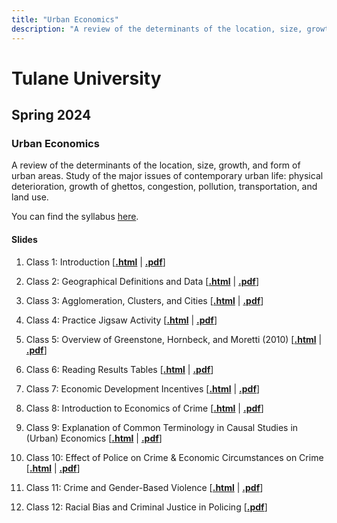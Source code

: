 ```yaml
---
title: "Urban Economics"
description: "A review of the determinants of the location, size, growth, and form of urban areas. Study of the major issues of contemporary urban life: physical deterioration, growth of ghettos, congestion, pollution, transportation, and land use."
---
```


# Tulane University

## Spring 2024
### Urban Economics
A review of the determinants of the location, size, growth, and form of urban areas. Study of the major issues of contemporary urban life: physical deterioration, growth of ghettos, congestion, pollution, transportation, and land use.

You can find the syllabus [here](https://hhadah.github.io/urban-econ/syllabus/UrbanEcon3320SyllabusSpring2024HHadah.pdf).

#### Slides

1. Class 1: Introduction \[[**.html**](https://hhadah.github.io/urban-econ/slides/01-week1/01-tue/01-class1.html) | [**.pdf**](https://hhadah.github.io/urban-econ/slides/01-week1/01-tue/01-class1.pdf)\]

2. Class 2: Geographical Definitions and Data \[[**.html**](https://hhadah.github.io/urban-econ/slides/01-week1/02-thur/02-class2.html) | [**.pdf**](https://hhadah.github.io/urban-econ/slides/01-week1/02-thur/02-class2.pdf)\]

3. Class 3: Agglomeration, Clusters, and Cities \[[**.html**](https://hhadah.github.io/urban-econ/slides/02-week2/01-tue/01-class1.html) | [**.pdf**](https://hhadah.github.io/urban-econ/slides/02-week2/01-tue/01-class1.pdf)\]

4. Class 4: Practice Jigsaw Activity \[[**.html**](https://hhadah.github.io/urban-econ/slides/02-week2/02-thur/02-class2.html) | [**.pdf**](https://hhadah.github.io/urban-econ/slides/02-week2/02-thur/02-class2.pdf)\]

5. Class 5: Overview of Greenstone, Hornbeck, and Moretti (2010) \[[**.html**](https://hhadah.github.io/urban-econ/slides/03-week3/01-tue/01-class1.html) | [**.pdf**](https://hhadah.github.io/urban-econ/slides/03-week3/01-tue/01-class1.pdf)\]

6. Class 6: Reading Results Tables \[[**.html**](https://hhadah.github.io/urban-econ/slides/03-week3/02-thur/02-class2.html) | [**.pdf**](https://hhadah.github.io/urban-econ/slides/03-week3/02-thur/02-class2.pdf)\]

7. Class 7: Economic Development Incentives  \[[**.html**](https://hhadah.github.io/urban-econ/slides/04-week4/01-tue/01-class01.html) | [**.pdf**](https://hhadah.github.io/urban-econ/slides/04-week4/01-tue/01-class01.pdf)\]

8. Class 8: Introduction to Economics of Crime  \[[**.html**](https://hhadah.github.io/urban-econ/slides/05-week5/02-thur/crime-intro.html) | [**.pdf**](https://hhadah.github.io/urban-econ/slides/05-week5/02-thur/crime-intro.pdf)\]

9. Class 9: Explanation of Common Terminology in Causal Studies in
(Urban) Economics  \[[**.html**](https://hhadah.github.io/urban-econ/slides/06-week6/01-tue/causal-term.html) | [**.pdf**](https://hhadah.github.io/urban-econ/slides/06-week6/01-tue/causal-term.pdf)\]

10. Class 10: Effect of Police on Crime & Economic Circumstances on Crime \[[**.html**](https://hhadah.github.io/urban-econ/slides/06-week6/02-thur/police-econ-and-crime.html) | [**.pdf**](https://hhadah.github.io/urban-econ/slides/06-week6/02-thur/police-econ-and-crime.pdf)\]


11. Class 11: Crime and Gender-Based Violence \[[**.html**](https://hhadah.github.io/urban-econ/slides/07-week7/02-thur/gender-based-violence.html) | [**.pdf**](https://hhadah.github.io/urban-econ/slides/07-week7/02-thur/gender-based-violence.pdf)\]

12. Class 12:  Racial Bias and Criminal Justice in Policing \[[**.pdf**](https://hhadah.github.io/urban-econ/slides/08-week8/02-thur/MLODiscrimination21Oct2021.pdf)\]
